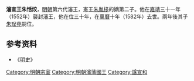 '''瀋宣王朱恬烄'''{{BD|？||1582年|catIdx=Z朱}}，[[明朝|明朝]]第六代瀋王，憲王[[朱胤栘|朱胤栘]]的嫡第二子。他在[[嘉靖|嘉靖]]三十一年（1552年）襲封瀋王，他在位三十年，在[[萬曆|萬曆]]十年（1582年）去世。兩年後其子[[朱珵堯|朱珵堯]]嗣位。

{{s-start}}
{{s-before|父憲王[[朱胤栘|朱胤栘]]}}
{{s-ttl|title=[[明朝藩王列表_(瀋王系)|明瀋國國王]]|years=1552年－1582年}}
{{s-after|子定王[[朱珵堯|朱珵堯]]}}
{{end}}

==参考资料==
*《[[明史|明史]]》

[[Category:明朝宗室|Category:明朝宗室]]
[[Category:明朝瀋藩國王|Category:明朝瀋藩國王]]
[[Category:諡宣和|Category:諡宣和]]